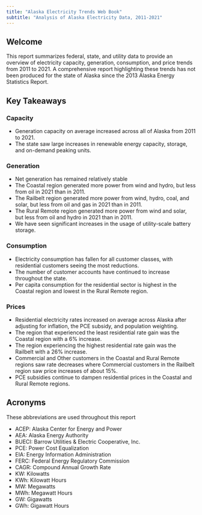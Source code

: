 ```yaml
---
title: "Alaska Electricity Trends Web Book"
subtitle: "Analysis of Alaska Electricity Data, 2011-2021"
---
```


## Welcome  {#welcome}

This report summarizes federal, state, and utility data to provide an overview of electricity capacity, generation, consumption, and price trends from 2011 to 2021. A comprehensive report highlighting these trends has not been produced for the state of Alaska since the 2013 Alaska Energy Statistics Report.

## Key Takeaways

### Capacity
- Generation capacity on average increased across all of Alaska from 2011 to 2021.
- The state saw large increases in renewable energy capacity, storage, and on-demand peaking units.

### Generation
- Net generation has remained relatively stable
- The Coastal region generated more power from wind and hydro, but less from oil in 2021 than in 2011.
- The Railbelt region generated more power from wind, hydro, coal, and solar, but less from oil and gas in 2021 than in 2011.
- The Rural Remote region generated more power from wind and solar, but less from oil and hydro in 2021 than in 2011.
- We have seen significant increases in the usage of utility-scale battery storage.

### Consumption
- Electricity consumption has fallen for all customer classes, with residential customers seeing the most reductions.
- The number of customer accounts have continued to increase throughout the state.
- Per capita consumption for the residential sector is highest in the Coastal region and lowest in the Rural Remote region.

### Prices
- Residential electricity rates increased on average across Alaska after adjusting for inflation, the PCE subsidy, and population weighting.
- The region that experienced the least residential rate gain was the Coastal region with a 6% increase.
- The region experiencing the highest residential rate gain was the Railbelt with a 26% increase.
- Commercial and Other customers in the Coastal and Rural Remote regions saw rate decreases where Commercial customers in the Railbelt region saw price increases of about 15%.
- PCE subsidies continue to dampen residential prices in the Coastal and Rural Remote regions.


## Acronyms

These abbreviations are used throughout this report

- ACEP: Alaska Center for Energy and Power
- AEA:  Alaska Energy Authority
- BUECI: Barrow Utilities & Electric Cooperative, Inc.
- PCE:  Power Cost Equalization
- EIA:  Energy Information Administration
- FERC: Federal Energy Regulatory Commission
- CAGR: Compound Annual Growth Rate
- KW:  Kilowatts
- KWh: Kilowatt Hours
- MW:  Megawatts
- MWh: Megawatt Hours
- GW:  Gigawatts
- GWh: Gigawatt Hours

